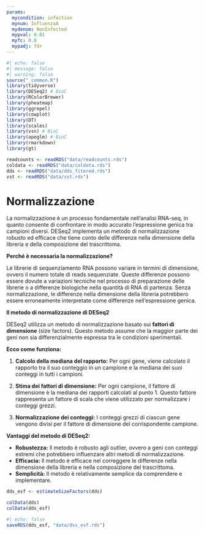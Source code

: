 ```yaml
---
params:
  mycondition: infection
  mynum: InfluenzaA
  mydenom: NonInfected
  mypval: 0.01
  myfc: 0.8
  mypadj: fdr
---
```


```r
#| echo: false
#| message: false
#| warning: false
source("_common.R")
library(tidyverse)
library(DESeq2) # BioC
library(RColorBrewer)
library(pheatmap)
library(ggrepel)
library(cowplot)
library(DT)
library(scales)
library(vsn) # BioC
library(apeglm) # BioC
library(rmarkdown)
library(gt)

readcounts <- readRDS("data/readcounts.rds")
coldata <- readRDS("data/coldata.rds")
dds <- readRDS("data/dds_fitered.rds")
vst <- readRDS("data/vst.rds")
```

# Normalizzazione {#sec-deg-norm}

La normalizzazione è un processo fondamentale nell'analisi RNA-seq, in quanto consente di confrontare in modo accurato l'espressione genica tra campioni diversi. DESeq2 implementa un metodo di normalizzazione robusto ed efficace che tiene conto delle differenze nella dimensione della libreria e della composizione del trascrittoma.

**Perché è necessaria la normalizzazione?**

Le librerie di sequenziamento RNA possono variare in termini di dimensione, ovvero il numero totale di reads sequenziate. Queste differenze possono essere dovute a variazioni tecniche nel processo di preparazione delle librerie o a differenze biologiche nella quantità di RNA di partenza. Senza normalizzazione, le differenze nella dimensione della libreria potrebbero essere erroneamente interpretate come differenze nell'espressione genica.

**Il metodo di normalizzazione di DESeq2**

DESeq2 utilizza un metodo di normalizzazione basato sui **fattori di dimensione** (size factors).  Questo metodo assume che la maggior parte dei geni non sia differenzialmente espressa tra le condizioni sperimentali. 

**Ecco come funziona:**

1. **Calcolo della mediana del rapporto:** Per ogni gene, viene calcolato il rapporto tra il suo conteggio in un campione e la mediana dei suoi conteggi in tutti i campioni.

2. **Stima dei fattori di dimensione:** Per ogni campione, il fattore di dimensione è la mediana dei rapporti calcolati al punto 1. Questo fattore rappresenta un fattore di scala che viene utilizzato per normalizzare i conteggi grezzi.

3. **Normalizzazione dei conteggi:** I conteggi grezzi di ciascun gene vengono divisi per il fattore di dimensione del corrispondente campione.

**Vantaggi del metodo di DESeq2:**

* **Robustezza:** Il metodo è robusto agli outlier, ovvero a geni con conteggi estremi che potrebbero influenzare altri metodi di normalizzazione.
* **Efficacia:** Il metodo è efficace nel correggere le differenze nella dimensione della libreria e nella composizione del trascrittoma.
* **Semplicità:** Il metodo è relativamente semplice da comprendere e implementare.

```r
dds_esf <- estimateSizeFactors(dds)

colData(dds)
colData(dds_esf)
```

```r
#| echo: false
saveRDS(dds_esf, "data/dss_esf.rds")
```
